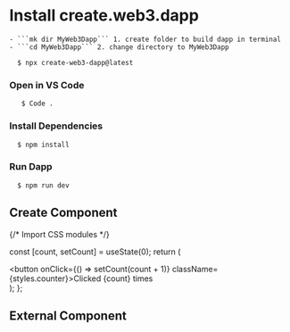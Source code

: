 # Install create.web3.dapp

    - ```mk dir MyWeb3Dapp``` 1. create folder to build dapp in terminal
    - ```cd MyWeb3Dapp``` 2. change directory to MyWeb3Dapp
 
  ```{Terminal}
    $ npx create-web3-dapp@latest
   ```
  
 ### Open in VS Code
  
 ```{Terminal}
    $ Code .
  ```
  
### Install Dependencies
  
  ```{Terminal}
    $ npm install
  ```

### Run Dapp

  ```{Terminal}
    $ npm run dev
  ```

## Create Component


{/* Import CSS modules */}

  const [count, setCount] = useState(0);
  return (
    <div>
      <button onClick={() => setCount(count + 1)} className={styles.counter}>Clicked {count} times</button>
    </div>
  );
};

<Counter/>

## External Component


<Counters />
